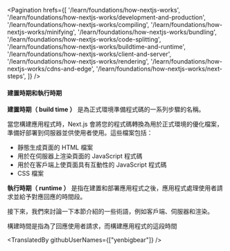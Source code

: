 
<Pagination
  hrefs={[
    '/learn/foundations/how-nextjs-works',
    '/learn/foundations/how-nextjs-works/development-and-production',
    '/learn/foundations/how-nextjs-works/compiling',
    '/learn/foundations/how-nextjs-works/minifying',
    '/learn/foundations/how-nextjs-works/bundling',
    '/learn/foundations/how-nextjs-works/code-splitting',
    '/learn/foundations/how-nextjs-works/buildtime-and-runtime',
    '/learn/foundations/how-nextjs-works/client-and-server',
    '/learn/foundations/how-nextjs-works/rendering',
    '/learn/foundations/how-nextjs-works/cdns-and-edge',
    '/learn/foundations/how-nextjs-works/next-steps',
  ]}
/>

#### 建置時期和執行時期
**建置時期（ build time ）** 是為正式環境準備程式碼的一系列步驟的名稱。

當您構建應用程式時，Next.js 會將您的程式碼轉換為用於正式環境的優化檔案，準備好部署到伺服器並供使用者使用。這些檔案包括：

+  靜態生成頁面的 HTML 檔案
+  用於在伺服器上渲染頁面的 JavaScript 程式碼
+  用於在客戶端上使頁面具有互動性的 JavaScript 程式碼
+  CSS 檔案

**執行時期（ runtime ）** 是指在建置和部署應用程式之後，應用程式處理使用者請求並給予對應回應的時間段。

接下來，我們來討論一下本節介紹的一些術語，例如客戶端、伺服器和渲染。

<Quiz>
    <QuizHeading type={QuizType.trueOrFalse}>
        構建時間是指為了回應使用者請求，而構建應用程式的這段時間
    </QuizHeading>
    <QuizOptionGroup>
        <QuizOption text="是"/>
        <QuizOption text="否" isCorrect/>
    </QuizOptionGroup>
</Quiz>

<TranslatedBy githubUserNames={["yenbigbear"]} />